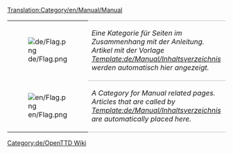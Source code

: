 [[Translation:Category/en/Manual/Manual]]

{| 
|- valign="top"
| [[File:de/Flag.png]]
| style="border-top:1px solid silver; border-bottom:1px solid silver;" |''Eine Kategorie für Seiten im Zusammenhang mit der Anleitung. Artikel mit der Vorlage [[Template:de/Manual/Inhaltsverzeichnis]] werden automatisch hier angezeigt.''
|- valign="top"
| [[File:en/Flag.png]]
| style="border-bottom:1px solid silver;" |''A Category for Manual related pages. Articles that are called by [[Template:de/Manual/Inhaltsverzeichnis]] are automatically placed here.''
|}

[[Category:de/OpenTTD Wiki]]